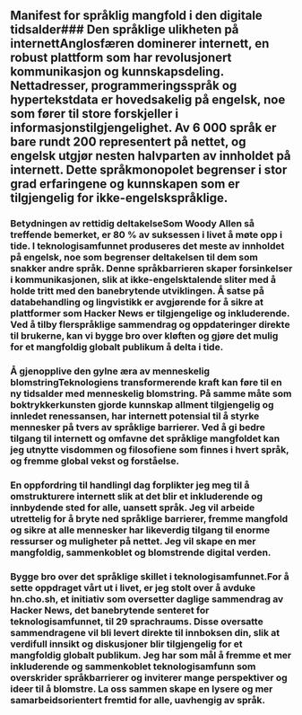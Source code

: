 
<Steps>

## Manifest for språklig mangfold i den digitale tidsalder### Den språklige ulikheten på internettAnglosfæren dominerer internett, en robust plattform som har revolusjonert kommunikasjon og kunnskapsdeling. Nettadresser, programmeringsspråk og hypertekstdata er hovedsakelig på engelsk, noe som fører til store forskjeller i informasjonstilgjengelighet. Av 6 000 språk er bare rundt 200 representert på nettet, og engelsk utgjør nesten halvparten av innholdet på internett. Dette språkmonopolet begrenser i stor grad erfaringene og kunnskapen som er tilgjengelig for ikke-engelskspråklige.

### Betydningen av rettidig deltakelseSom Woody Allen så treffende bemerket, er 80 % av suksessen i livet å møte opp i tide. I teknologisamfunnet produseres det meste av innholdet på engelsk, noe som begrenser deltakelsen til dem som snakker andre språk. Denne språkbarrieren skaper forsinkelser i kommunikasjonen, slik at ikke-engelsktalende sliter med å holde tritt med den banebrytende utviklingen. Å satse på databehandling og lingvistikk er avgjørende for å sikre at plattformer som Hacker News er tilgjengelige og inkluderende. Ved å tilby flerspråklige sammendrag og oppdateringer direkte til brukerne, kan vi bygge bro over kløften og gjøre det mulig for et mangfoldig globalt publikum å delta i tide.

### Å gjenopplive den gylne æra av menneskelig blomstringTeknologiens transformerende kraft kan føre til en ny tidsalder med menneskelig blomstring. På samme måte som boktrykkerkunsten gjorde kunnskap allment tilgjengelig og innledet renessansen, har internett potensial til å styrke mennesker på tvers av språklige barrierer. Ved å gi bedre tilgang til internett og omfavne det språklige mangfoldet kan jeg utnytte visdommen og filosofiene som finnes i hvert språk, og fremme global vekst og forståelse.

### En oppfordring til handlingI dag forplikter jeg meg til å omstrukturere internett slik at det blir et inkluderende og innbydende sted for alle, uansett språk. Jeg vil arbeide utrettelig for å bryte ned språklige barrierer, fremme mangfold og sikre at alle mennesker har likeverdig tilgang til enorme ressurser og muligheter på nettet. Jeg vil skape en mer mangfoldig, sammenkoblet og blomstrende digital verden.

### Bygge bro over det språklige skillet i teknologisamfunnet.For å sette oppdraget vårt ut i livet, er jeg stolt over å avduke hn.cho.sh, et initiativ som oversetter daglige sammendrag av Hacker News, det banebrytende senteret for teknologisamfunnet, til 29 sprachraums. Disse oversatte sammendragene vil bli levert direkte til innboksen din, slik at verdifull innsikt og diskusjoner blir tilgjengelig for et mangfoldig globalt publikum. Jeg har som mål å fremme et mer inkluderende og sammenkoblet teknologisamfunn som overskrider språkbarrierer og inviterer mange perspektiver og ideer til å blomstre. La oss sammen skape en lysere og mer samarbeidsorientert fremtid for alle, uavhengig av språk.

</Steps>
